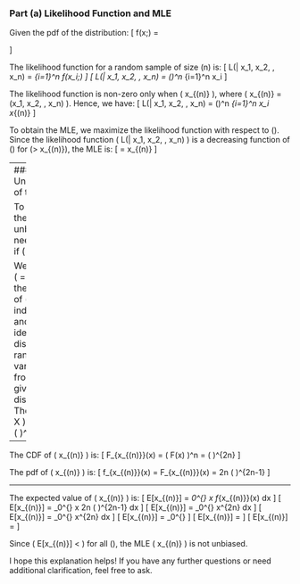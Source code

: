 ### Part (a) Likelihood Function and MLE

Given the pdf of the distribution: 
\[ f(x;\theta) = \begin{cases} 
\frac{2}{\theta^2}x & \text{for } 0 < x < \theta \\ 
0 & \text{otherwise} 
\end{cases} \]

The likelihood function for a random sample of size \(n\) is:
\[ L(\theta | x_1, x_2, \ldots, x_n) = \prod_{i=1}^n f(x_i;\theta) \]
\[ L(\theta | x_1, x_2, \ldots, x_n) = \left(\frac{2}{\theta^2}\right)^n \prod_{i=1}^n x_i \]

The likelihood function is non-zero only when \( \theta \geq x_{(n)} \), where \( x_{(n)} = \max(x_1, x_2, \ldots, x_n) \). Hence, we have:
\[ L(\theta | x_1, x_2, \ldots, x_n) = \left(\frac{2}{\theta^2}\right)^n \prod_{i=1}^n x_i \text{ for } \theta \geq x_{(n)} \]

To obtain the MLE, we maximize the likelihood function with respect to \(\theta\). Since the likelihood function \( L(\theta | x_1, x_2, \ldots, x_n) \) is a decreasing function of \(\theta\) for \(\theta > x_{(n)}\), the MLE is:
\[ \hat{\theta} = x_{(n)} \]

---
### Part (b) Unbiasedness of the MLE

To check if the MLE \( \hat{\theta} \) is unbiased, we need to check if \( E[\hat{\theta}] = \theta \).

We know that \( \hat{\theta} = x_{(n)} \) is the maximum of \( n \) independent and identically distributed random variables from the given distribution. The CDF of \( X \) is:
\[ F(x) = \left( \frac{x}{\theta} \right)^2 \text{ for } 0 < x < \theta \]

---

The CDF of \( x_{(n)} \) is:
\[ F_{x_{(n)}}(x) = \left( F(x) \right)^n = \left( \frac{x}{\theta} \right)^{2n} \]


The pdf of \( x_{(n)} \) is:
\[ f_{x_{(n)}}(x) = \frac{d}{dx} F_{x_{(n)}}(x) = 2n \left( \frac{x}{\theta} \right)^{2n-1} \frac{1}{\theta} \]

---
The expected value of \( x_{(n)} \) is:
\[ E[x_{(n)}] = \int_0^{\theta} x f_{x_{(n)}}(x) dx \]
\[ E[x_{(n)}] = \int_0^{\theta} x \cdot 2n \left( \frac{x}{\theta} \right)^{2n-1} \frac{1}{\theta} dx \]
\[ E[x_{(n)}] = \int_0^{\theta} \frac{2n}{\theta^{2n}} x^{2n} dx \]
\[ E[x_{(n)}] = \frac{2n}{\theta^{2n}} \int_0^{\theta} x^{2n} dx \]
\[ E[x_{(n)}] = \frac{2n}{\theta^{2n}} \left[ \frac{x^{2n+1}}{2n+1} \right]_0^{\theta} \]
\[ E[x_{(n)}] = \frac{2n}{\theta^{2n}} \cdot \frac{\theta^{2n+1}}{2n+1} \]
\[ E[x_{(n)}] = \frac{2n \cdot \theta}{2n+1} \]

Since \( E[x_{(n)}] < \theta \) for all \(\theta\), the MLE \( x_{(n)} \) is not unbiased.

I hope this explanation helps! If you have any further questions or need additional clarification, feel free to ask.
